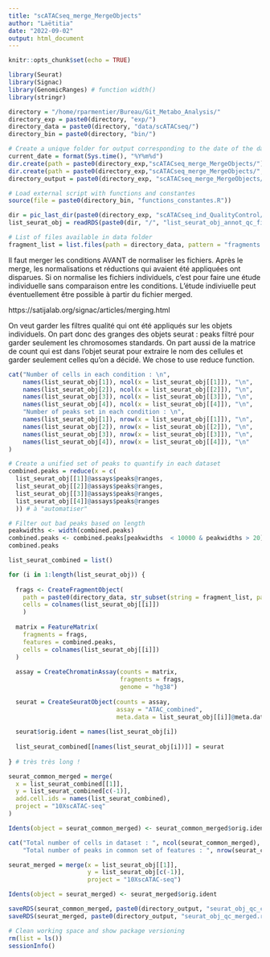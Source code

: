 ```yaml
---
title: "scATACseq_merge_MergeObjects"
author: "Laëtitia"
date: "2022-09-02"
output: html_document
---
```


```r
knitr::opts_chunk$set(echo = TRUE)
```

```r

library(Seurat)
library(Signac)
library(GenomicRanges) # function width()
library(stringr)

```

```r

directory = "/home/rparmentier/Bureau/Git_Metabo_Analysis/"
directory_exp = paste0(directory, "exp/")
directory_data = paste0(directory, "data/scATACseq/")
directory_bin = paste0(directory, "bin/")

# Create a unique folder for output corresponding to the date of the day
current_date = format(Sys.time(), "%Y%m%d")
dir.create(path = paste0(directory_exp,"scATACseq_merge_MergeObjects/"))
dir.create(path = paste0(directory_exp,"scATACseq_merge_MergeObjects/", current_date))
directory_output = paste0(directory_exp, "scATACseq_merge_MergeObjects/", current_date, "/")

# Load external script with functions and constantes 
source(file = paste0(directory_bin, "functions_constantes.R"))

```

```r

dir = pic_last_dir(paste0(directory_exp, "scATACseq_ind_QualityControl/"))
list_seurat_obj = readRDS(paste0(dir, "/", "list_seurat_obj_annot_qc_filtered.rds"))

# List of files available in data folder
fragment_list = list.files(path = directory_data, pattern = "fragments.tsv.gz$")

```


Il faut merger les conditions AVANT de normaliser les fichiers.
Après le merge, les normalisations et réductions qui avaient été appliquées ont disparues. 
Si on normalise les fichiers individuels, c'est pour faire une étude individuelle sans comparaison entre les conditions.
L'étude indiviuelle peut éventuellement être possible à partir du fichier merged.

https://satijalab.org/signac/articles/merging.html

On veut garder les filtres qualité qui ont été appliqués sur les objets individuels.
On part donc des granges des objets seurat : peaks filtré pour garder seulement les chromosomes standards. 
On part aussi de la matrice de count qui est dans l'objet seurat pour extraire le nom des cellules et garder seulement celles qu'on a décidé. 
We chose to use reduce function. 

```r

cat("Number of cells in each condition : \n",
    names(list_seurat_obj[1]), ncol(x = list_seurat_obj[[1]]), "\n",
    names(list_seurat_obj[2]), ncol(x = list_seurat_obj[[2]]), "\n",
    names(list_seurat_obj[3]), ncol(x = list_seurat_obj[[3]]), "\n",
    names(list_seurat_obj[4]), ncol(x = list_seurat_obj[[4]]), "\n",
    "Number of peaks set in each condition : \n",
    names(list_seurat_obj[1]), nrow(x = list_seurat_obj[[1]]), "\n",
    names(list_seurat_obj[2]), nrow(x = list_seurat_obj[[2]]), "\n",
    names(list_seurat_obj[3]), nrow(x = list_seurat_obj[[3]]), "\n",
    names(list_seurat_obj[4]), nrow(x = list_seurat_obj[[4]]), "\n"
)

```

```r

# Create a unified set of peaks to quantify in each dataset
combined.peaks = reduce(x = c(
  list_seurat_obj[[1]]@assays$peaks@ranges,
  list_seurat_obj[[2]]@assays$peaks@ranges,
  list_seurat_obj[[3]]@assays$peaks@ranges,
  list_seurat_obj[[4]]@assays$peaks@ranges
  )) # à "automatiser"

# Filter out bad peaks based on length
peakwidths <- width(combined.peaks)
combined.peaks <- combined.peaks[peakwidths  < 10000 & peakwidths > 20]
combined.peaks

list_seurat_combined = list()

for (i in 1:length(list_seurat_obj)) {
  
  frags <- CreateFragmentObject(
    path = paste0(directory_data, str_subset(string = fragment_list, pattern = names(list_seurat_obj[i]))),
    cells = colnames(list_seurat_obj[[i]])
    )
  
  matrix = FeatureMatrix(
    fragments = frags,
    features = combined.peaks,
    cells = colnames(list_seurat_obj[[i]])
  )
  
  assay = CreateChromatinAssay(counts = matrix,
                               fragments = frags,
                               genome = "hg38")
  
  seurat = CreateSeuratObject(counts = assay,
                              assay = "ATAC_combined",
                              meta.data = list_seurat_obj[[i]]@meta.data)
  
  seurat$orig.ident = names(list_seurat_obj[i])
    
  list_seurat_combined[[names(list_seurat_obj[i])]] = seurat
  
} # très très long ! 

seurat_common_merged = merge(
  x = list_seurat_combined[[1]],
  y = list_seurat_combined[c(-1)],
  add.cell.ids = names(list_seurat_combined),
  project = "10XscATAC-seq"
)

Idents(object = seurat_common_merged) <- seurat_common_merged$orig.ident

cat("Total number of cells in dataset : ", ncol(seurat_common_merged), "\n",
    "Total number of peaks in common set of features : ", nrow(seurat_common_merged))

```

```r

seurat_merged = merge(x = list_seurat_obj[[1]], 
                      y = list_seurat_obj[c(-1)],
                      project = "10XscATAC-seq")

Idents(object = seurat_merged) <- seurat_merged$orig.ident

```

```r

saveRDS(seurat_common_merged, paste0(directory_output, "seurat_obj_qc_common_merged.rds"))
saveRDS(seurat_merged, paste0(directory_output, "seurat_obj_qc_merged.rds"))

```

```r

# Clean working space and show package versioning
rm(list = ls())
sessionInfo()

```


